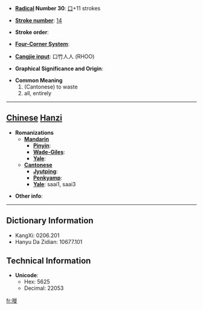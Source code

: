 * '''[[Wiktionary:Chinese radical index| Radical]] Number 30''': [[Wiktionary:Chinese radical index 口|口]]+11 strokes

* '''[[Wiktionary:Chinese total strokes index|Stroke number]]''': [[Wiktionary:Chinese total strokes index 14|14]]

* '''Stroke order''': 

* '''[[Wiktionary:Chinese four corner index|Four-Corner System]]''': 

* '''[[Wiktionary:Chinese Cangjie index|Cangjie input]]''': 口竹人人 (RHOO)

* '''Graphical Significance and Origin''': 

* '''Common Meaning'''
*#(Cantonese) to waste
*# all, entirely


----

== [[Chinese]] [[Hanzi]] ==

* '''Romanizations'''
** '''[[Mandarin]]'''
*** '''[[Pinyin]]''': 
*** '''[[Wade-Giles]]''': 
*** '''[[Yale]]''': 
** '''[[Cantonese]]'''
*** '''[[Jyutping]]''':
*** '''[[Penkyamp]]''': 
*** '''[[Yale]]''': saai1, saai3

* '''Other info''': 

----

== Dictionary Information ==

* KangXi: 0206.201
* Hanyu Da Zidian: 10677.101

== Technical Information ==

* '''Unicode''':
** Hex: 5625
** Decimal: 22053

[[fr:嘥]]